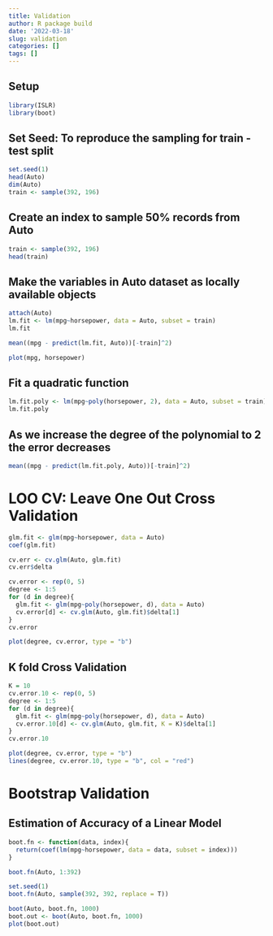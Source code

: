 ```yaml
---
title: Validation
author: R package build
date: '2022-03-18'
slug: validation
categories: []
tags: []
---
```

## Setup
```r
library(ISLR)
library(boot)
```
## Set Seed: To reproduce the sampling for train - test split
```r
set.seed(1)
head(Auto)
dim(Auto)
train <- sample(392, 196)
```
## Create an index to sample 50% records from Auto
```r
train <- sample(392, 196)
head(train)
```

## Make the variables in Auto dataset as locally available objects 
```r
attach(Auto)
lm.fit <- lm(mpg~horsepower, data = Auto, subset = train)
lm.fit
```
```r
mean((mpg - predict(lm.fit, Auto))[-train]^2)
```
```r
plot(mpg, horsepower)
```

## Fit a quadratic function
```r
lm.fit.poly <- lm(mpg~poly(horsepower, 2), data = Auto, subset = train)
lm.fit.poly
```
## As we increase the degree of the polynomial to 2 the error decreases
```r
mean((mpg - predict(lm.fit.poly, Auto))[-train]^2)
```

# LOO CV: Leave One Out Cross Validation
```r
glm.fit <- glm(mpg~horsepower, data = Auto)
coef(glm.fit)
```
```r
cv.err <- cv.glm(Auto, glm.fit)
cv.err$delta
```
```r
cv.error <- rep(0, 5)
degree <- 1:5
for (d in degree){
  glm.fit <- glm(mpg~poly(horsepower, d), data = Auto)
  cv.error[d] <- cv.glm(Auto, glm.fit)$delta[1]
}
cv.error
```
```r
plot(degree, cv.error, type = "b")
```

## K fold Cross Validation
```r
K = 10
cv.error.10 <- rep(0, 5)
degree <- 1:5
for (d in degree){
  glm.fit <- glm(mpg~poly(horsepower, d), data = Auto)
  cv.error.10[d] <- cv.glm(Auto, glm.fit, K = K)$delta[1]
}
cv.error.10
```

```r
plot(degree, cv.error, type = "b")
lines(degree, cv.error.10, type = "b", col = "red")
```
# Bootstrap Validation 
## Estimation of Accuracy of a Linear Model
```r
boot.fn <- function(data, index){
  return(coef(lm(mpg~horsepower, data = data, subset = index)))
}
```
```r
boot.fn(Auto, 1:392)
```

```r
set.seed(1)
boot.fn(Auto, sample(392, 392, replace = T))
```
```r
boot(Auto, boot.fn, 1000)
boot.out <- boot(Auto, boot.fn, 1000)
plot(boot.out)
```


